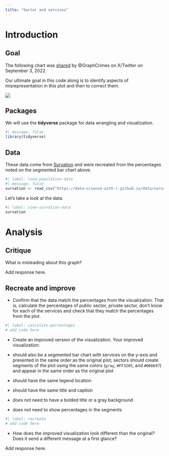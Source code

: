 ```yaml
---
title: "Sector and services"
---
```


# Introduction

## Goal

The following chart was [shared](https://x.com/GraphCrimes/status/1566264004288331776) by @GraphCrimes on X/Twitter on September 3, 2022.

Our ultimate goal in this code along is to identify aspects of misrepresentation in this plot and then to correct them.

![](https://data-science-with-r.github.io/images/sector-services.png){fig-alt="Segmented bar char of sector and services." fig-align="center"}

## Packages

We will use the **tidyverse** package for data wrangling and visualization.

```r
#| message: false
library(tidyverse)
```

## Data

These data come from [Survation](https://www.survation.com/) and were recreated from the percentages noted on the segmented bar chart above.

```r
#| label: load-population-data
#| message: false
survation <- read_csv("https://data-science-with-r.github.io/data/survation.csv")
```

Let's take a look at the data.

```r
#| label: view-survation-data
survation
```

# Analysis

## Critique

What is misleading about this graph?

Add response here.

## Recreate and improve

-   Confirm that the data match the percentages from the visualization. That is, calculate the percentages of public sector, private sector, don’t know for each of the services and check that they match the percentages from the plot.

```r
#| label: calculate-percentages
# add code here
```

-   Create an improved version of the visualization. Your improved visualization:

- should also be a segmented bar chart with services on the y-axis and presented in the same order as the original plot; sectors should create segments of the plot using the same colors (`gray`, `#FF3205`, and `#006697`) and appear in the same order as the original plot

- should have the same legend location

- should have the same title and caption

- does not need to have a bolded title or a gray background

- does not need to show percentages in the segments

```r
#| label: recreate
# add code here
```

-   How does the improved visualization look different than the original? Does it send a different message at a first glance?

Add response here.
